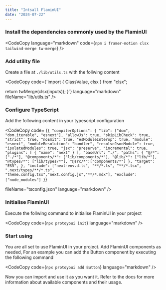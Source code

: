 ```yaml
--- 
title: "Intsall FlaminUI"
date: "2024-07-22"
---
```



### Install the dependencies commonly used by the FlaminUI
<CodeCopy
  language="markdown"
  code={`npm i framer-motion clsx tailwind-merge tw-merge`}
/>

### Add utility file

Create a file at `./lib/utils.ts` with the follwing content

<CodeCopy 
  code={`import { ClassValue, clsx } from "clsx";

  return twMerge(clsx(inputs));
}`}
language="markdown"
fileName="lib/utils.ts"
/>

### Configure TypeScript

Add the following content in your typescript configuration

<CodeCopy
code=
{`{
  "compilerOptions": {
    "lib": ["dom", "dom.iterable", "esnext"],
    "allowJs": true,
    "skipLibCheck": true,
    "strict": true,
    "noEmit": true,
    "esModuleInterop": true,
    "module": "esnext",
    "moduleResolution": "bundler",
    "resolveJsonModule": true,
    "isolatedModules": true,
    "jsx": "preserve",
    "incremental": true,
    "plugins": [
      {
        "name": "next"
      }
    ],
    "baseUrl": "./",
    "paths": {
      "@/*": ["./*"],
      "@components/*": ["lib/components/*"],
      "@lib/*": ["lib/*"],
      "@types/*": ["lib/types/*"],
      "@src/*":["components/*"]
    },
    "target": "ES5",
  },
  "include": ["next-env.d.ts", "**/*.ts", "**/*.tsx", ".next/types/**/*.ts", "theme.config.tsx","next.config.js","**/*.mdx"],
  "exclude": ["node_modules"]
}`}

fileName="tsconfig.json"
language="markdown"
/>

### Initialise FlaminUI

Execute the follwing command to initialise FlaminUI in your project

<CodeCopy
code={`npx protoyoui init`}
language="markdown"
/>

### Start using

You are all set to use FlaminUI in your project. Add FlaminUI components as needed, For an example you can add the Button component by executing the following command

<CodeCopy
code={`npx protoyoui add Button`}
language="markdown"
/>

Now you can import and use it as you want it. Refer to the docs for more information about available components and their usage.
